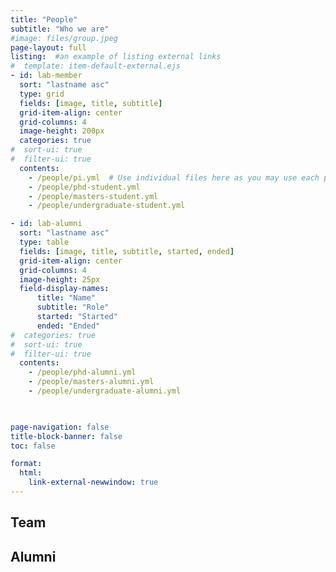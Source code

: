 ```yaml
---
title: "People"
subtitle: "Who we are"
#image: files/group.jpeg
page-layout: full
listing:  #an example of listing external links
#  template: item-default-external.ejs
- id: lab-member
  sort: "lastname asc"
  type: grid
  fields: [image, title, subtitle]
  grid-item-align: center
  grid-columns: 4
  image-height: 200px
  categories: true
#  sort-ui: true
#  filter-ui: true
  contents: 
    - /people/pi.yml  # Use individual files here as you may use each person at different occasions such as events, news.
    - /people/phd-student.yml
    - /people/masters-student.yml
    - /people/undergraduate-student.yml

- id: lab-alumni
  sort: "lastname asc"
  type: table
  fields: [image, title, subtitle, started, ended]
  grid-item-align: center  
  grid-columns: 4
  image-height: 25px
  field-display-names: 
      title: "Name"
      subtitle: "Role"
      started: "Started"
      ended: "Ended"
#  categories: true
#  sort-ui: true
#  filter-ui: true
  contents: 
    - /people/phd-alumni.yml
    - /people/masters-alumni.yml
    - /people/undergraduate-alumni.yml

 

page-navigation: false
title-block-banner: false
toc: false

format:
  html:
    link-external-newwindow: true
---
```



## Team

:::{#lab-member}
:::


## Alumni

:::{#lab-alumni}
:::

